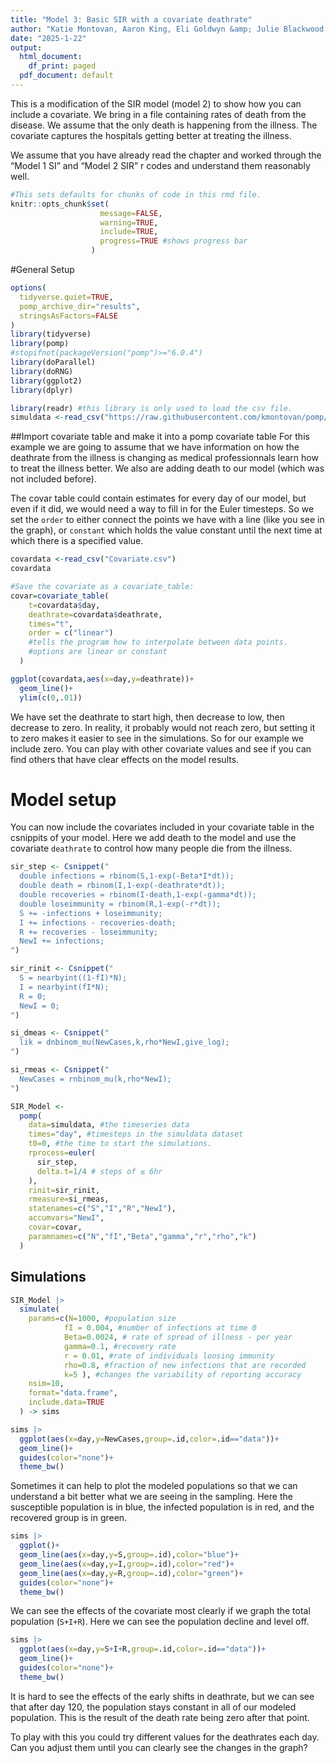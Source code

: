 ```yaml
---
title: "Model 3: Basic SIR with a covariate deathrate"
author: "Katie Montovan, Aaron King, Eli Goldwyn &amp; Julie Blackwood "
date: "2025-1-22"
output:
  html_document:
    df_print: paged
  pdf_document: default
---
```


This is a modification of the SIR model (model 2) to show how you can include a covariate. We bring in a file containing rates of death from the disease. We assume that the only death is happening from the illness. The covariate captures the hospitals getting better at treating the illness. 

We assume that you have already read the chapter and worked through the "Model 1 SI" and "Model 2 SIR" r codes and understand them reasonably well. 

```r
#This sets defaults for chunks of code in this rmd file. 
knitr::opts_chunk$set(
                    message=FALSE,
                    warning=TRUE,
                    include=TRUE,
                    progress=TRUE #shows progress bar
                  )
```

#General Setup
```r
options(
  tidyverse.quiet=TRUE,
  pomp_archive_dir="results",
  stringsAsFactors=FALSE
)
library(tidyverse)
library(pomp)
#stopifnot(packageVersion("pomp")>="6.0.4")
library(doParallel)
library(doRNG)
library(ggplot2)
library(dplyr)
```

```r
library(readr) #this library is only used to load the csv file. 
simuldata <-read_csv("https://raw.githubusercontent.com/kmontovan/pomp/refs/heads/main/SimulatedSIRdata.csv")
```

##Import covariate table and make it into a pomp covariate table
For this example we are going to assume that we have information on how the deathrate from the illness is changing as medical professionnals learn how to treat the illness better. We also are adding death to our model (which was not included before). 

The covar table could contain estimates for every day of our model, but even if it did, we would need a way to fill in for the Euler timesteps. So we set the `order` to either connect the points we have with a line (like you see in the graph), or `constant` which holds the value constant until the next time at which there is a specified value.

```r
covardata <-read_csv("Covariate.csv")
covardata

#Save the covariate as a covariate_table:
covar=covariate_table(
    t=covardata$day,
    deathrate=covardata$deathrate,
    times="t",
    order = c("linear") 
    #tells the program how to interpolate between data points. 
    #options are linear or constant
  )

ggplot(covardata,aes(x=day,y=deathrate))+
  geom_line()+
  ylim(c(0,.01))
```
We have set the deathrate to start high, then decrease to low, then decrease to zero. In reality, it probably would not reach zero, but setting it to zero makes it easier to see in the simulations. So for our example we include zero. You can play with other covariate values and see if you can find others that have clear effects on the model results. 

# Model setup

You can now include the covariates included in your covariate table in the csnippits of your model. Here we add death to the model and use the covariate `deathrate` to control how many people die from the illness. 

```r
sir_step <- Csnippet("
  double infections = rbinom(S,1-exp(-Beta*I*dt));
  double death = rbinom(I,1-exp(-deathrate*dt));
  double recoveries = rbinom(I-death,1-exp(-gamma*dt));
  double loseimmunity = rbinom(R,1-exp(-r*dt));
  S += -infections + loseimmunity;
  I += infections - recoveries-death;
  R += recoveries - loseimmunity;
  NewI += infections;
")

sir_rinit <- Csnippet("  
  S = nearbyint((1-fI)*N);
  I = nearbyint(fI*N);
  R = 0;
  NewI = 0;
")

si_dmeas <- Csnippet("
  lik = dnbinom_mu(NewCases,k,rho*NewI,give_log);
")

si_rmeas <- Csnippet("
  NewCases = rnbinom_mu(k,rho*NewI);
")
```

```r
SIR_Model <-
  pomp(
    data=simuldata, #the timeseries data
    times="day", #timesteps in the simuldata dataset
    t0=0, #the time to start the simulations. 
    rprocess=euler(
      sir_step,    
      delta.t=1/4 # steps of ≤ 6hr
    ),
    rinit=sir_rinit, 
    rmeasure=si_rmeas, 
    statenames=c("S","I","R","NewI"), 
    accumvars="NewI",
    covar=covar,
    paramnames=c("N","fI","Beta","gamma","r","rho","k") 
  )
```

## Simulations
```r
SIR_Model |>
  simulate(
    params=c(N=1000, #population size
            fI = 0.004, #number of infections at time 0
            Beta=0.0024, # rate of spread of illness - per year
            gamma=0.1, #recovery rate
            r = 0.01, #rate of individuals loosing immunity
            rho=0.8, #fraction of new infections that are recorded
            k=5 ), #changes the variability of reporting accuracy
    nsim=10,
    format="data.frame",
    include.data=TRUE
  ) -> sims

sims |>
  ggplot(aes(x=day,y=NewCases,group=.id,color=.id=="data"))+
  geom_line()+
  guides(color="none")+
  theme_bw()
```

Sometimes it can help to plot the modeled populations so that we can understand a bit better what we are seeing in the sampling. Here the susceptible population is in blue, the infected population is in red, and the recovered group is in green. 

```r
sims |>
  ggplot()+
  geom_line(aes(x=day,y=S,group=.id),color="blue")+
  geom_line(aes(x=day,y=I,group=.id),color="red")+
  geom_line(aes(x=day,y=R,group=.id),color="green")+
  guides(color="none")+
  theme_bw()
```

We can see the effects of the covariate most clearly if we graph the total population (`S+I+R`). Here we can see the population decline and level off. 

```r
sims |>
  ggplot(aes(x=day,y=S+I+R,group=.id,color=.id=="data"))+
  geom_line()+
  guides(color="none")+
  theme_bw()
```

It is hard to see the effects of the early shifts in deathrate, but we can see that after day 120, the population stays constant in all of our modeled population. This is the result of the death rate being zero after that point. 

To play with this you could try different values for the deathrates each day. Can you adjust them until you can clearly see the changes in the graph?

